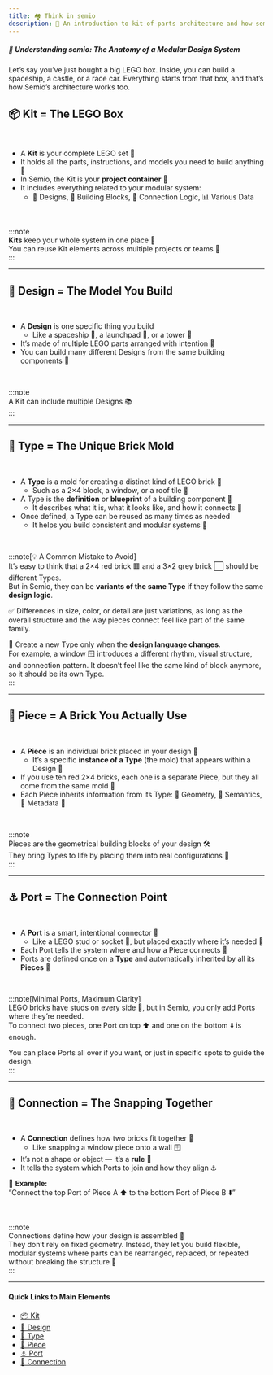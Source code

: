 ```yaml
---
title: 🏘️ Think in semio  
description: 📖 An introduction to kit-of-parts architecture and how semio relates to it 🔀  
---
```



##### 🧩 Understanding semio: The Anatomy of a Modular Design System  
Let’s say you’ve just bought a big LEGO box. Inside, you can build a spaceship, a castle, or a race car. Everything starts from that box, and that’s how Semio’s architecture works too.

## <span id="kit">📦 Kit = The LEGO Box</span>
<br />

- A **Kit** is your complete LEGO set 🧰  
- It holds all the parts, instructions, and models you need to build anything 🧱  
- In Semio, the Kit is your **project container** 📁  
- It includes everything related to your modular system:  
  - 📁 Designs, 🧱 Building Blocks, 🔗 Connection Logic, 📊 Various Data  

<br />

:::note  
**Kits** keep your whole system in one place 🧩  
You can reuse Kit elements across multiple projects or teams 🔄  
:::

---

## <span id="design">🧾 Design = The Model You Build</span>
<br />

- A **Design** is one specific thing you build  
  - Like a spaceship 🚀, a launchpad 🧱, or a tower 🏰  
- It’s made of multiple LEGO parts arranged with intention 🎯  
- You can build many different Designs from the same building components 🧰  

<br />

:::note  
A Kit can include multiple Designs 📚  
:::

---

## <span id="type">🧱 Type = The Unique Brick Mold</span>
<br />

- A **Type** is a mold for creating a distinct kind of LEGO brick 🧊  
  - Such as a 2×4 block, a window, or a roof tile 🧱  
- A Type is the **definition** or **blueprint** of a building component 📐  
  - It describes what it is, what it looks like, and how it connects 🔧  
- Once defined, a Type can be reused as many times as needed  
  - It helps you build consistent and modular systems 🧩  

<br />

:::note[💡 A Common Mistake to Avoid]  
It’s easy to think that a 2×4 red brick 🟥 and a 3×2 grey brick ⬜ should be different Types.  
But in Semio, they can be **variants of the same Type** if they follow the same **design logic**.

✅ Differences in size, color, or detail are just variations, as long as the overall structure and the way pieces connect feel like part of the same family.

🧱 Create a new Type only when the **design language changes**.  
For example, a window 🪟 introduces a different rhythm, visual structure, and connection pattern. It doesn’t feel like the same kind of block anymore, so it should be its own Type.  
:::

---

## <span id="piece">🔁 Piece = A Brick You Actually Use</span>
<br />

- A **Piece** is an individual brick placed in your design 🧩  
  - It’s a specific **instance of a Type** (the mold) that appears within a Design 🧱  
- If you use ten red 2×4 bricks, each one is a separate Piece, but they all come from the same mold 🧰  
- Each Piece inherits information from its Type: 🧬 Geometry, 🧠 Semantics, 📄 Metadata 🔗  

<br />

:::note  
Pieces are the geometrical building blocks of your design 🛠️  
They bring Types to life by placing them into real configurations 🧩  
:::

---

## <span id="port">⚓ Port = The Connection Point</span>
<br />

- A **Port** is a smart, intentional connector 🧲  
  - Like a LEGO stud or socket 🧱, but placed exactly where it’s needed 🎯  
- Each Port tells the system where and how a Piece connects 🔧  
- Ports are defined once on a **Type** and automatically inherited by all its **Pieces** 🧩  

<br />

:::note[Minimal Ports, Maximum Clarity]  
LEGO bricks have studs on every side 🔳, but in Semio, you only add Ports where they’re needed.  
To connect two pieces, one Port on top ⬆️ and one on the bottom ⬇️ is enough.  

You can place Ports all over if you want, or just in specific spots to guide the design.  
:::

---

## <span id="connection">🔗 Connection = The Snapping Together</span>
<br />

- A **Connection** defines how two bricks fit together 🧷  
  - Like snapping a window piece onto a wall 🪟  
- It’s not a shape or object — it’s a **rule** 🧠  
- It tells the system which Ports to join and how they align ⚓  

📐 **Example:**  
“Connect the top Port of Piece A ⬆️ to the bottom Port of Piece B ⬇️”

<br />

:::note  
Connections define how your design is assembled 🔄  
They don’t rely on fixed geometry. Instead, they let you build flexible, modular systems where parts can be rearranged, replaced, or repeated without breaking the structure 🧠  
:::

---

#### Quick Links to Main Elements

- [📦 Kit](#kit)  
- [🧾 Design](#design)  
- [🧱 Type](#type)  
- [🔁 Piece](#piece)  
- [⚓ Port](#port)  
- [🔗 Connection](#connection)  
